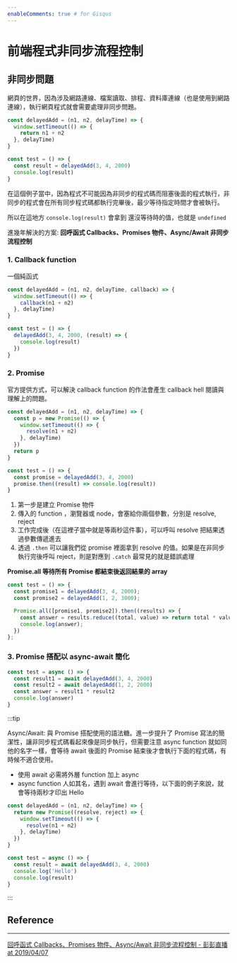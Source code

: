 ```yaml
---
enableComments: true # for Gisqus
---
```


# 前端程式非同步流程控制

## 非同步問題

網頁的世界，因為涉及網路連線、檔案讀取、排程、資料庫連線（也是使用到網路連線），執行網頁程式就會需要處理非同步問題。

```js
const delayedAdd = (n1, n2, delayTime) => {
  window.setTimeout(() => {
    return n1 + n2
  }, delayTime)
}

const test = () => {
  const result = delayedAdd(3, 4, 2000)
  console.log(result)
}
```

在這個例子當中，因為程式不可能因為非同步的程式碼而阻塞後面的程式執行，非同步的程式會在所有同步程式碼都執行完畢後，最少等待指定時間才會被執行。

所以在這地方 `console.log(result)` 會拿到 還沒等待時的值，也就是 `undefined`

進幾年解決的方案: **回呼函式 Callbacks、Promises 物件、Async/Await 非同步流程控制**

### 1. Callback function

一個純函式

```js
const delayedAdd = (n1, n2, delayTime, callback) => {
  window.setTimeout(() => {
    callback(n1 + n2)
  }, delayTime)
}

const test = () => {
  delayedAdd(3, 4, 2000, (result) => {
    console.log(result)
  })
}
```

### 2. Promise

官方提供方式，可以解決 callback function 的作法會產生 callback hell 閱讀與理解上的問題。

```js
const delayedAdd = (n1, n2, delayTime) => {
  const p = new Promise(() => {
    window.setTimeout(() => {
      resolve(n1 + n2)
    }, delayTime)
  })
  return p
}

const test = () => {
  const promise = delayedAdd(3, 4, 2000)
  promise.then((result) => console.log(result))
}
```

1.  第一步是建立 Promise 物件
2.  傳入的 function ，瀏覽器或 node，會塞給你兩個參數，分別是 resolve, reject
3.  工作完成後（在這裡子當中就是等兩秒這件事），可以呼叫 resolve 把結果透過參數傳遞進去
4.  透過 `.then` 可以讓我們從 promise 裡面拿到 resolve 的值。如果是在非同步執行完後呼叫 reject，則是對應到 `.catch` 最常見的就是錯誤處理

**Promise.all 等待所有 Promise 都結束後返回結果的 array**

```js
const test = () => {
  const promise1 = delayedAdd(3, 4, 2000);
  const promise2 = delayedAdd(1, 2, 3000);

  Promise.all([promise1, promise2]).then((results) => {
    const answer = results.reduce((total, value) => return total * value);
    console.log(answer);
  })
};
```

### 3. Promise 搭配以 async-await 簡化

```js
const test = async () => {
  const result1 = await delayedAdd(3, 4, 2000)
  const result2 = await delayedAdd(1, 2, 2000)
  const answer = result1 * result2
  console.log(answer)
}
```

:::tip

Async/Await: 與 Promise 搭配使用的語法糖。進一步提升了 Promise 寫法的簡潔性，讓非同步程式碼看起來像是同步執行，但需要注意 async function 就如同他的名字一樣，會等待 await 後面的 Promise 結束後才會執行下面的程式碼，有時候不適合使用。

- 使用 await 必需將外層 function 加上 async
- async function 人如其名，遇到 await 會進行等待，以下面的例子來說，就會等待兩秒才印出 Hello

```js
const delayedAdd = (n1, n2, delayTime) => {
  return new Promise((resolve, reject) => {
    window.setTimeout(() => {
      resolve(n1 + n2)
    }, delayTime)
  })
}

const test = async () => {
  const result = await delayedAdd(3, 4, 2000)
  console.log('Hello')
  console.log(result)
}
```

:::

## Reference

---

[回呼函式 Callbacks、Promises 物件、Async/Await 非同步流程控制 - 彭彭直播 at 2019/04/07](https://www.youtube.com/watch?v=NOprCnnjHm0)

